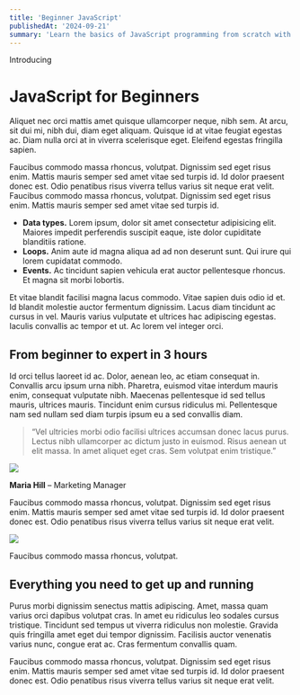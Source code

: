```yaml
---
title: 'Beginner JavaScript'
publishedAt: '2024-09-21'
summary: 'Learn the basics of JavaScript programming from scratch with this comprehensive guide for beginners.'
---
```


Introducing

# JavaScript for Beginners

Aliquet nec orci mattis amet quisque ullamcorper neque, nibh sem. At arcu, sit dui mi, nibh dui, diam eget aliquam. Quisque id at vitae feugiat egestas ac. Diam nulla orci at in viverra scelerisque eget. Eleifend egestas fringilla sapien.

Faucibus commodo massa rhoncus, volutpat. Dignissim sed eget risus enim. Mattis mauris semper sed amet vitae sed turpis id. Id dolor praesent donec est. Odio penatibus risus viverra tellus varius sit neque erat velit. Faucibus commodo massa rhoncus, volutpat. Dignissim sed eget risus enim. Mattis mauris semper sed amet vitae sed turpis id.

*   **Data types.** Lorem ipsum, dolor sit amet consectetur adipisicing elit. Maiores impedit perferendis suscipit eaque, iste dolor cupiditate blanditiis ratione.
*   **Loops.** Anim aute id magna aliqua ad ad non deserunt sunt. Qui irure qui lorem cupidatat commodo.
*   **Events.** Ac tincidunt sapien vehicula erat auctor pellentesque rhoncus. Et magna sit morbi lobortis.

Et vitae blandit facilisi magna lacus commodo. Vitae sapien duis odio id et. Id blandit molestie auctor fermentum dignissim. Lacus diam tincidunt ac cursus in vel. Mauris varius vulputate et ultrices hac adipiscing egestas. Iaculis convallis ac tempor et ut. Ac lorem vel integer orci.

## From beginner to expert in 3 hours

Id orci tellus laoreet id ac. Dolor, aenean leo, ac etiam consequat in. Convallis arcu ipsum urna nibh. Pharetra, euismod vitae interdum mauris enim, consequat vulputate nibh. Maecenas pellentesque id sed tellus mauris, ultrices mauris. Tincidunt enim cursus ridiculus mi. Pellentesque nam sed nullam sed diam turpis ipsum eu a sed convallis diam.

> “Vel ultricies morbi odio facilisi ultrices accumsan donec lacus purus. Lectus nibh ullamcorper ac dictum justo in euismod. Risus aenean ut elit massa. In amet aliquet eget cras. Sem volutpat enim tristique.”

![](https://images.unsplash.com/photo-1502685104226-ee32379fefbe?ixlib=rb-1.2.1&ixid=eyJhcHBfaWQiOjEyMDd9&auto=format&fit=facearea&facepad=2&w=256&h=256&q=80)

**Maria Hill** – Marketing Manager

Faucibus commodo massa rhoncus, volutpat. Dignissim sed eget risus enim. Mattis mauris semper sed amet vitae sed turpis id. Id dolor praesent donec est. Odio penatibus risus viverra tellus varius sit neque erat velit.

![](https://images.unsplash.com/photo-1500648767791-00dcc994a43e?ixlib=rb-1.2.1&auto=format&fit=facearea&w=1310&h=873&q=80&facepad=3)

Faucibus commodo massa rhoncus, volutpat.

## Everything you need to get up and running

Purus morbi dignissim senectus mattis adipiscing. Amet, massa quam varius orci dapibus volutpat cras. In amet eu ridiculus leo sodales cursus tristique. Tincidunt sed tempus ut viverra ridiculus non molestie. Gravida quis fringilla amet eget dui tempor dignissim. Facilisis auctor venenatis varius nunc, congue erat ac. Cras fermentum convallis quam.

Faucibus commodo massa rhoncus, volutpat. Dignissim sed eget risus enim. Mattis mauris semper sed amet vitae sed turpis id. Id dolor praesent donec est. Odio penatibus risus viverra tellus varius sit neque erat velit.
